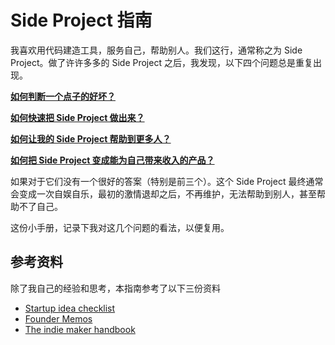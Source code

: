 # Side Project 指南

我喜欢用代码建造工具，服务自己，帮助别人。我们这行，通常称之为 Side Project。做了许许多多的 Side Project 之后，我发现，以下四个问题总是重复出现。

[**如何判断一个点子的好坏？**](/idea)

[**如何快速把 Side Project 做出来？**](/build)

[**如何让我的 Side Project 帮助到更多人？**](/getting-users)

[**如何把 Side Project 变成能为自己带来收入的产品？**](/making-money)

如果对于它们没有一个很好的答案（特别是前三个）。这个 Side Project 最终通常会变成一次自娱自乐，最初的激情退却之后，不再维护，无法帮助到别人，甚至帮助不了自己。

这份小手册，记录下我对这几个问题的看法，以便复用。

## 参考资料

除了我自己的经验和思考，本指南参考了以下三份资料

- [Startup idea checklist](https://www.defmacro.org/2019/03/26/startup-checklist.html)
- [Founder Memos](https://www.julian.capital/)
- [The indie maker handbook](https://readmake.com)